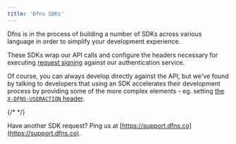 ```yaml
---
title: 'Dfns SDKs'
---
```


Dfns is in the process of building a number of SDKs across various language in order to simplify your development experience. 

These SDKs wrap our API calls and configure the headers necessary for executing [request signing](/api-reference/auth/signing-flows) against our authentication service.

Of course, you can always develop directly against the API, but we've found by talking to developers that using an SDK accelerates their development process by providing some of the more complex elements - eg. setting [the `X-DFNS-USERACTION` header](/api-reference/auth).

<Columns cols={3}>
  <Card title="Typescript" icon="/images/typescript.svg" href="/sdks/typescript" cta="See docs" />
  <Card title="GoLang" icon="/images/golang.svg" href="/sdks/go" cta="See docs" />
  <Card title="React Native" icon="/images/react.svg" href="/sdks/typescript#react-native" cta="See docs" />
  <Card title="Swift (iOS)" icon="/images/swift.svg" href="/sdks/swift" cta="See docs" />
  <Card title="Kotlin (Android)" icon="/images/kotlin.svg" href="/sdks/kotlin" cta="See docs" />
  <Card title="Flutter/Dart" icon="/images/flutter.svg" href="/sdks/flutter" cta="See docs" />
  <Card title="Python" icon="/images/python.svg" href="/sdks/python" cta="See docs" />
  {/* <Card title="Rust" icon="/images/rust.svg" href="/sdks/rust" cta="See docs" /> */}
</Columns>

Have another SDK request?  Ping us at [https://support.dfns.co](https://support.dfns.co).
